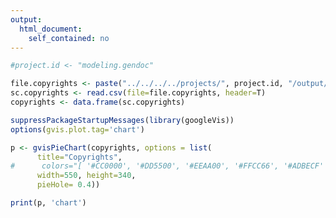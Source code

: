 ```yaml
---
output: 
  html_document:
    self_contained: no
---
```


```r
#project.id <- "modeling.gendoc"

file.copyrights <- paste("../../../../projects/", project.id, "/output/", project.id, "_scancode_copyrights.csv", sep="")
sc.copyrights <- read.csv(file=file.copyrights, header=T)
copyrights <- data.frame(sc.copyrights)

suppressPackageStartupMessages(library(googleVis))
options(gvis.plot.tag='chart')

p <- gvisPieChart(copyrights, options = list(
      title="Copyrights",
#      colors="[ '#CC0000', '#DD5500', '#EEAA00', '#FFCC66', '#ADBECF' ]",
      width=550, height=340,
      pieHole= 0.4))

print(p, 'chart')
```